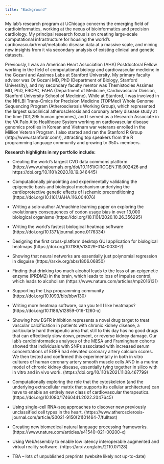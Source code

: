 ```yaml
---
title: "Background"
---
```


My lab's research program at UChicago concerns the emerging field of cardioinformatics, working at the nexus of bioinformatics and precision cardiology.  My principal research focus is on creating large-scale computational infrastructure for housing the world's cardiovascular/renal/metabolic disease data at a massive scale, and mining new insights from it via secondary analysis of existing clinical and genetic datasets.

Previously, I was an American Heart Association (AHA) Postdoctoral Fellow working in the field of computational biology and cardiovascular medicine in the Gozani and Assimes Labs at Stanford University. My primary faculty advisor was Or Gozani MD, PhD (Department of Biology, Stanford University), and my secondary faculty mentor was Themistocles Assimes MD, PhD, FRCPC, FAHA (Department of Medicine, Cardiovascular Division, Stanford University School of Medicine). While at Stanford, I was involved in the NHLBI Trans-Omics for Precision Medicine (TOPMed) Whole Genome Sequencing Program (Atherosclerosis Working Group), which represented the largest subclinical atherosclerosis and coronary artery disease study at the time (101,295 human genomes), and I served as a Research Associate in the VA Palo Alto Healthcare System working on cardiovascular disease genomics profiles in Korean and Vietnam war veterans enrolled in the Million Veteran Program. I also started and ran the Stanford R Group (http://www.stanfordr.com/), attracting top speakers from the R programming language community and growing to 350+ members.

**Research highlights in my portfolio include:**

- Creating the world's largest CVD data commons platform (https://www.ahajournals.org/doi/10.1161/CIRCGEN.118.002426 and https://doi.org/10.1101/2020.10.19.346445)

- Computationally pinpointing and experimentally validating the epigenetic basis and biological mechanism underlying the cardioprotective genetic effects of ischemic preconditioning (https://doi.org/10.1161/JAHA.116.004076)

- Writing a solo-author AI/machine learning paper on exploring the evolutionary consequences of codon usage bias in over 13,000 biological organisms (https://doi.org/10.1101/2020.10.26.356295)

- Writing the world's fastest biological heatmap software (https://doi.org/10.1371/journal.pone.0176334)

- Designing the first cross-platform desktop GUI application for biological heatmaps (https://doi.org/10.1186/s13029-014-0030-2)

- Showing that neural networks are essentially just polynomial regression in disguise (https://arxiv.org/abs/1806.06850)

- Finding that drinking too much alcohol leads to the loss of an epigenetic enzyme (PRDM2) in the brain, which leads to loss of impulse control, which leads to alcoholism (https://www.nature.com/articles/mp2016131)

- Supporting the Lisp programming community (https://doi.org/10.1093/bib/bbw130)

- Writing more heatmap software, can you tell I like heatmaps? (https://doi.org/10.1186/s12859-016-1260-x)

- Showing how EGFR inhibition represents a novel drug target to treat vascular calcification in patients with chronic kidney disease, a particularly hard therapeutic area that still to this day has no good drugs that can effectively slow down, prevent, or reverse kidney damage.  Our lab’s cardioinformatics analyses of the MESA and Framingham cohorts showed that individuals with SNPs associated with increased serum concentrations of EGFR had elevated coronary artery calcium scores.  We then tested and confirmed this experimentally in both in vitro cultures of human coronary artery smooth muscle cells AND in a murine model of chronic kidney disease, essentially tying together in silico with in vitro and in vivo work. (https://doi.org/10.1101/2021.11.08.467799)

- Computationally exploring the role that the cytoskeleton (and the underlying extracellular matrix that supports its cellular architecture) can have to enable an entirely new class of cardiovascular therapeutics. (https://doi.org/10.1080/17460441.2022.2047645)

- Using single-cell RNA-seq approaches to discover new previously unclassified cell types in the heart. (https://www.atherosclerosis-journal.com/article/S0021-9150(21)01464-7/fulltext)

- Creating new biomedical natural language processing frameworks. (https://www.nature.com/articles/s41540-021-00200-x)

- Using WebAssembly to enable low latency interoperable augmented and virtual reality software. (https://arxiv.org/abs/2110.07128)

- TBA -- lots of unpublished preprints (website likely not up-to-date)
